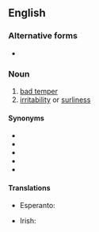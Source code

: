 {{also|ill-humor}}

==English==

===Alternative forms===
* {{l|en|ill humour}}

===Noun===
{{en-noun|~}}

# [[bad temper]]
# [[irritability]] or [[surliness]]

====Synonyms====
* {{l|en|bad mood}}
* {{l|en|bad temper}}
* {{l|en|crankiness}}
* {{l|en|hump}}
* {{l|en|spleen}}

====Translations====
{{trans-top|bad temper}}
* Esperanto: {{t+|eo|spleno}}
{{trans-mid}}
* Irish: {{t|ga|anaoibh|f}}
{{trans-bottom}}